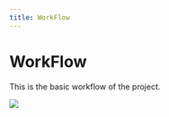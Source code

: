 ```yaml
---
title: WorkFlow
---
```


# WorkFlow

This is the basic workflow of the project.

![](https://qingyon-revornix-public.oss-cn-beijing.aliyuncs.com/images/202505061356706.svg)